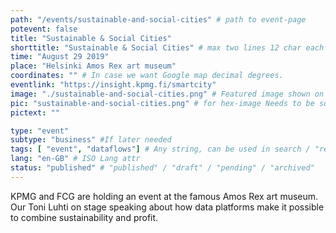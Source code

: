 ```yaml
---
path: "/events/sustainable-and-social-cities" # path to event-page
potevent: false
title: "Sustainable & Social Cities"
shorttitle: "Sustainable & Social Cities" # max two lines 12 char each
time: "August 29 2019"
place: "Helsinki Amos Rex art museum"
coordinates: "" # In case we want Google map decimal degrees.
eventlink: "https://insight.kpmg.fi/smartcity"
image: "./sustainable-and-social-cities.png" # Featured image shown on page and listings. Save in same folder. Don't use svg.
pic: "sustainable-and-social-cities.png" # for hex-image Needs to be square for now!
pictext: ""

type: "event" 
subtype: "business" #If later needed
tags: [ "event", "dataflows"] # Any string, can be used in search / "related content"
lang: "en-GB" # ISO Lang attr
status: "published" # "published" / "draft" / "pending" / "archived"
---
```

KPMG and FCG are holding an event at the famous Amos Rex art museum. Our Toni Luhti on stage speaking about how data platforms make it possible to combine sustainability and profit. 